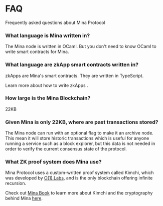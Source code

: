 
# FAQ

Frequently asked questions about Mina Protocol

### What language is Mina written in?

The Mina node is written in OCaml. But you don't need to know OCaml to write smart contracts for Mina.

### What language are zkApp smart contracts written in?

zkApps are Mina's smart contracts. They are written in TypeScript.

Learn more about how to write zkApps <DocLink copy="here" url="/zkapps/how-to-write-a-zkapp#writing-your-smart-contract"/>.

### How large is the Mina Blockchain?

22KB

### Given Mina is only 22KB, where are past transactions stored?

The Mina node can run with an optional flag to make it an archive node. This mean it will store historic transactions which is useful for anyone running a service such as a block explorer, but this data is not needed in order to verify the current consensus state of the protocol.

### What ZK proof system does Mina use?

Mina Protocol uses a custom-written proof system called Kimchi, which was developed by <a href="https://o1labs.org/">O(1) Labs</a>, and is the only blockchain offering infinite recursion. 

Check out <a href="https://o1-labs.github.io/proof-systems/plonk/overview.html">Mina Book</a> to learn more about Kimchi and the cryptography behind Mina <a href="https://o1-labs.github.io/proof-systems/plonk/overview.html">here</a>.
